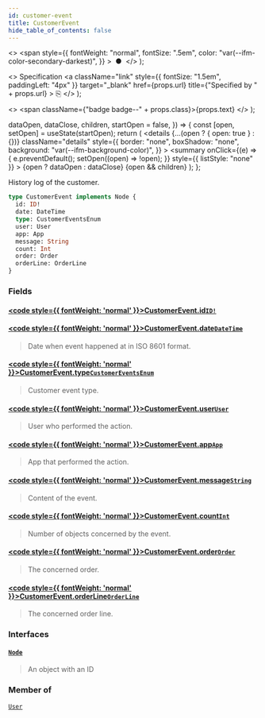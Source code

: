 ```yaml
---
id: customer-event
title: CustomerEvent
hide_table_of_contents: false
---
```


  <>
    <span
      style={{
        fontWeight: "normal",
        fontSize: ".5em",
        color: "var(--ifm-color-secondary-darkest)",
      }}
    >
      &nbsp;●&nbsp;
    </span>
  </>
);

  <>
    Specification
    <a
      className="link"
      style={{ fontSize: "1.5em", paddingLeft: "4px" }}
      target="\_blank"
      href={props.url}
      title={"Specified by " + props.url}
    >
      ⎘
    </a>
  </>
);

  <>
    <span className={"badge badge--" + props.class}>{props.text}</span>
  </>
);


  dataOpen,
  dataClose,
  children,
  startOpen = false,
}) => {
  const [open, setOpen] = useState(startOpen);
  return (
    <details
      {...(open ? { open: true } : {})}
      className="details"
      style={{
        border: "none",
        boxShadow: "none",
        background: "var(--ifm-background-color)",
      }}
    >
      <summary
        onClick={(e) => {
          e.preventDefault();
          setOpen((open) => !open);
        }}
        style={{ listStyle: "none" }}
      >
        {open ? dataOpen : dataClose}
      </summary>
      {open && children}
    </details>
  );
};

History log of the customer.

```graphql
type CustomerEvent implements Node {
  id: ID!
  date: DateTime
  type: CustomerEventsEnum
  user: User
  app: App
  message: String
  count: Int
  order: Order
  orderLine: OrderLine
}
```

### Fields

#### [<code style={{ fontWeight: 'normal' }}>CustomerEvent.<b>id</b></code>](#)<Bullet />[`ID!`](../../../api-reference/miscellaneous/scalars/id) <Badge class="secondary" text="non-null"/> <Badge class="secondary" text="scalar"/>

>

#### [<code style={{ fontWeight: 'normal' }}>CustomerEvent.<b>date</b></code>](#)<Bullet />[`DateTime`](../../../api-reference/miscellaneous/scalars/date-time) <Badge class="secondary" text="scalar"/>

> Date when event happened at in ISO 8601 format.

#### [<code style={{ fontWeight: 'normal' }}>CustomerEvent.<b>type</b></code>](#)<Bullet />[`CustomerEventsEnum`](../../../api-reference/users/enums/customer-events-enum) <Badge class="secondary" text="enum"/>

> Customer event type.

#### [<code style={{ fontWeight: 'normal' }}>CustomerEvent.<b>user</b></code>](#)<Bullet />[`User`](../../../api-reference/users/objects/user) <Badge class="secondary" text="object"/>

> User who performed the action.

#### [<code style={{ fontWeight: 'normal' }}>CustomerEvent.<b>app</b></code>](#)<Bullet />[`App`](../../../api-reference/apps/objects/app) <Badge class="secondary" text="object"/>

> App that performed the action.

#### [<code style={{ fontWeight: 'normal' }}>CustomerEvent.<b>message</b></code>](#)<Bullet />[`String`](../../../api-reference/miscellaneous/scalars/string) <Badge class="secondary" text="scalar"/>

> Content of the event.

#### [<code style={{ fontWeight: 'normal' }}>CustomerEvent.<b>count</b></code>](#)<Bullet />[`Int`](../../../api-reference/miscellaneous/scalars/int) <Badge class="secondary" text="scalar"/>

> Number of objects concerned by the event.

#### [<code style={{ fontWeight: 'normal' }}>CustomerEvent.<b>order</b></code>](#)<Bullet />[`Order`](../../../api-reference/orders/objects/order) <Badge class="secondary" text="object"/>

> The concerned order.

#### [<code style={{ fontWeight: 'normal' }}>CustomerEvent.<b>orderLine</b></code>](#)<Bullet />[`OrderLine`](../../../api-reference/orders/objects/order-line) <Badge class="secondary" text="object"/>

> The concerned order line.

### Interfaces

#### [`Node`](../../../api-reference/miscellaneous/interfaces/node) <Badge class="secondary" text="interface"/>

> An object with an ID

### Member of

[`User`](../../../api-reference/users/objects/user) <Badge class="secondary" text="object"/>
